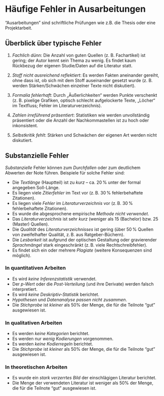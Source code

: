 
# Häufige Fehler in Ausarbeitungen 


"Ausarbeitungen" sind schriftliche Prüfungen wie z.B. die Thesis oder eine Projektarbeit.




## Überblick über typische Fehler

1. *Fachlich dünn*: Die Anzahl von guten Quellen (z. B. Fachartikel) ist gering; der Autor kennt sein Thema zu wenig. Es findet kaum Rückbezug der eigenen Studie/Daten auf die Literatur statt.

2. *Stoff nicht ausreichend reflektiert*: Es werden Fakten aneinander gereiht, ohne dass ist, ob sich mit dem Stoff auseinander gesetzt wurde (z. B. werden Stärken/Schwächen einzelner Texte nicht diskutiert).

3. *Formalia fehlerhaft*: Durch „Äußerlichkeiten“ werden Punkte verschenkt (z. B. pixelige Grafiken, optisch schlecht aufgelockerte Texte, „Löcher“ im Textfluss; Fehler im Literaturverzeichnis).

4. *Zahlen irreführend präsentiert*: Statistiken wie werden unvollständig präsentiert oder die Anzahl der Nachkommastellen ist zu hoch oder inkonsistent.

5.  *Selbstkritik fehlt*: Stärken und Schwächen der eigenen Art werden nicht diskutiert.


## Substanzielle Fehler

*Substanzielle* Fehler können zum *Durchfallen* oder zum deutlichem Abwerten der Note führen. Beispiele für solche Fehler sind:

- Die *Textlänge* (Hauptteil) ist zu *kurz* – ca. 20 % unter der formal angegeben Soll-Länge.
- Es liegen viele *Zitierfehler* im Text vor (z. B. 30 % fehlerbehaftete Zitationen).
- Es liegen viele *Fehler* im *Literaturverzeichnis* vor (z. B. 30 % fehlerbehaftete Zitationen).
- Es wurde die abgesprochene empirische *Methode nicht verwendet*.
- Das *Literaturverzeichnis* ist sehr *kurz* (weniger als 15 (Bachelor) bzw. 25 (Master) Quellen).
- Die *Qualität* des *Literaturverzeichnisses* ist gering (über 50 % Quellen von zweifelhafter Qualität, z. B. aus Ratgeber-Büchern).
- Die *Lesbarkeit* ist aufgrund der optischen Gestaltung oder gravierender *Sprachmängel* stark eingeschränkt (z. B. viele Rechtschreibfehler).
- Es findet sich ein oder mehrere *Plagiate* (weitere Konsequenzen sind möglich).


### In quantitativen Arbeiten

- Es wird *keine Inferenzstatistik* verwendet.
- Der *p-Wert* oder die *Post-Verteilung *(und ihre Derivate) werden falsch interpretiert.
- Es wird *keine Deskriptiv-Statistik* berichtet.
- *Hypothesen* und *Datenanalyse* *passen nicht zusammen*.
- Die *Stichprobe* ist *kleiner* als 50% der Menge, die für die Teilnote "gut" ausgewiesen ist.

### In qualitativen Arbeiten

- Es werden *keine Kategorien *berichtet.
- Es werden nur *wenig Kodierungen* vorgenommen.
- Es werden *keine Kodierregeln* berichtet.
- Die *Stichprobe* ist *kleiner* als 50% der Menge, die für die Teilnote "gut" ausgewiesen ist.

### In theoretischen Arbeiten

- Es wurde ein *stark verzerrtes Bild* der einschlägigen Literatur berichtet.
- Die Menge der verwendeten Literatur ist weniger als 50% der Menge, die für die Teilnote "gut" ausgewiesen ist.


